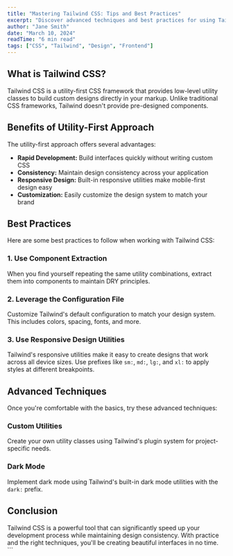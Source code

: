```yaml
---
title: "Mastering Tailwind CSS: Tips and Best Practices"
excerpt: "Discover advanced techniques and best practices for using Tailwind CSS effectively in your projects. Learn how to create beautiful, responsive designs."
author: "Jane Smith"
date: "March 10, 2024"
readTime: "6 min read"
tags: ["CSS", "Tailwind", "Design", "Frontend"]
---
```


## What is Tailwind CSS?

Tailwind CSS is a utility-first CSS framework that provides low-level utility classes to build custom designs directly in your markup. Unlike traditional CSS frameworks, Tailwind doesn't provide pre-designed components.

## Benefits of Utility-First Approach

The utility-first approach offers several advantages:

- **Rapid Development:** Build interfaces quickly without writing custom CSS
- **Consistency:** Maintain design consistency across your application
- **Responsive Design:** Built-in responsive utilities make mobile-first design easy
- **Customization:** Easily customize the design system to match your brand

## Best Practices

Here are some best practices to follow when working with Tailwind CSS:

### 1. Use Component Extraction

When you find yourself repeating the same utility combinations, extract them into components to maintain DRY principles.

### 2. Leverage the Configuration File

Customize Tailwind's default configuration to match your design system. This includes colors, spacing, fonts, and more.

### 3. Use Responsive Design Utilities

Tailwind's responsive utilities make it easy to create designs that work across all device sizes. Use prefixes like `sm:`, `md:`, `lg:`, and `xl:` to apply styles at different breakpoints.

## Advanced Techniques

Once you're comfortable with the basics, try these advanced techniques:

### Custom Utilities

Create your own utility classes using Tailwind's plugin system for project-specific needs.

### Dark Mode

Implement dark mode using Tailwind's built-in dark mode utilities with the `dark:` prefix.

## Conclusion

Tailwind CSS is a powerful tool that can significantly speed up your development process while maintaining design consistency. With practice and the right techniques, you'll be creating beautiful interfaces in no time.
\`\`\`
